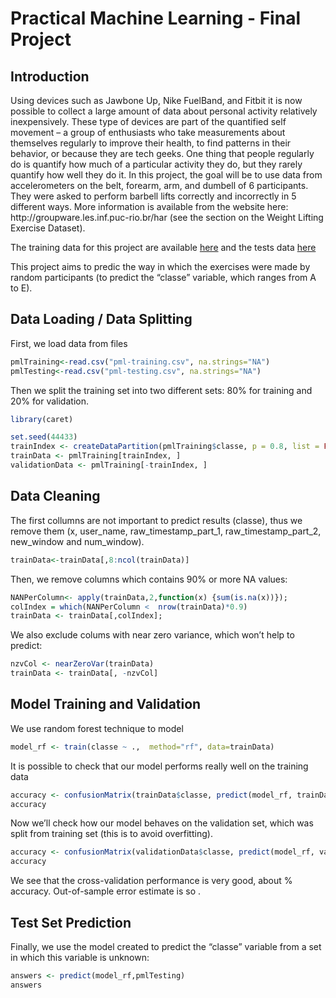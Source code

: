 Practical Machine Learning - Final Project
========================================================

Introduction
------------
Using devices such as Jawbone Up, Nike FuelBand, and Fitbit it is now possible to collect a large amount of data about personal activity relatively inexpensively. These type of devices are part of the quantified self movement – a group of enthusiasts who take measurements about themselves regularly to improve their health, to find patterns in their behavior, or because they are tech geeks. One thing that people regularly do is quantify how much of a particular activity they do, but they rarely quantify how well they do it. In this project, the goal will be to use data from accelerometers on the belt, forearm, arm, and dumbell of 6 participants. They were asked to perform barbell lifts correctly and incorrectly in 5 different ways. More information is available from the website here: http://groupware.les.inf.puc-rio.br/har (see the section on the Weight Lifting Exercise Dataset). 

The training data for this project are available   [here](https://d396qusza40orc.cloudfront.net/predmachlearn/pml-training.csv) and the tests data [here](https://d396qusza40orc.cloudfront.net/predmachlearn/pml-testing.csv) 

This project aims to predic the way in which the exercises were made by random participants (to predict the "classe" variable, which ranges from A to E).

Data Loading / Data Splitting
---------------
First, we load data from files
```r
pmlTraining<-read.csv("pml-training.csv", na.strings="NA")
pmlTesting<-read.csv("pml-testing.csv", na.strings="NA")
```

Then we split the training set into two different sets: 80% for training and 20% for validation.
```r
library(caret)
```
```r
set.seed(44433)
trainIndex <- createDataPartition(pmlTraining$classe, p = 0.8, list = FALSE)
trainData <- pmlTraining[trainIndex, ]
validationData <- pmlTraining[-trainIndex, ]
```

Data Cleaning
-------------
The first collumns are not important to predict results (classe), thus we remove them (x, user_name, raw_timestamp_part_1, raw_timestamp_part_2, new_window and num_window).
```r
trainData<-trainData[,8:ncol(trainData)]
```

Then, we remove columns which contains 90% or more NA values: 
```r
NANPerColumn<- apply(trainData,2,function(x) {sum(is.na(x))});
colIndex = which(NANPerColumn <  nrow(trainData)*0.9)
trainData <- trainData[,colIndex];
```

We also exclude colums with near zero variance, which won't help to predict:
```r
nzvCol <- nearZeroVar(trainData)
trainData <- trainData[, -nzvCol]
```

Model Training and Validation
-----------------------------
We use random forest technique to model
```r
model_rf <- train(classe ~ .,  method="rf", data=trainData) 
```

It is possible to check that our model performs really well on the training data
```r
accuracy <- confusionMatrix(trainData$classe, predict(model_rf, trainData))
accuracy
```

Now we'll check how our model behaves on the validation set, which was split from training set (this is to avoid overfitting).
```r
accuracy <- confusionMatrix(validationData$classe, predict(model_rf, validationData))
accuracy
```
We see that the cross-validation performance is very good, about % accuracy. Out-of-sample error estimate is so .

Test Set Prediction
-------------------
Finally, we use the model created to predict the "classe" variable from a set in which this variable is unknown:
```r
answers <- predict(model_rf,pmlTesting)
answers
```